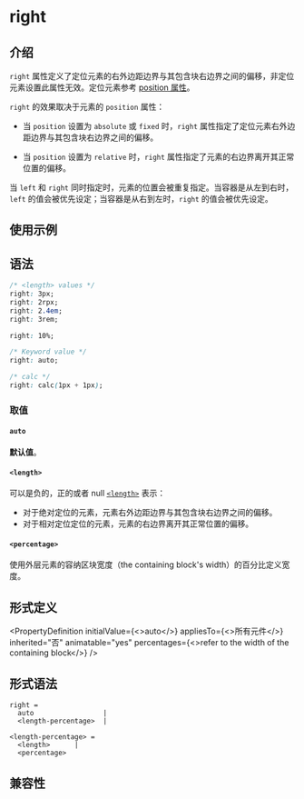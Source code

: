 # right

## 介绍

`right` 属性定义了定位元素的右外边距边界与其包含块右边界之间的偏移，非定位元素设置此属性无效。定位元素参考 [position 属性](./position.mdx)。

`right` 的效果取决于元素的 `position` 属性：

- 当 `position` 设置为 `absolute` 或 `fixed` 时，`right` 属性指定了定位元素右外边距边界与其包含块右边界之间的偏移。

- 当 `position` 设置为 `relative` 时，`right` 属性指定了元素的右边界离开其正常位置的偏移。

当 `left` 和 `right` 同时指定时，元素的位置会被重复指定。当容器是从左到右时，`left` 的值会被优先设定；当容器是从右到左时，`right` 的值会被优先设定。

## 使用示例


<Go
  example="css-api"
  defaultFile="src/right/App.tsx"
  img="/assets/doc/css/right.jpg"
  entry="src/right"
  defaultEntryFile="dist/right.lynx.bundle"
/>

## 语法

```css
/* <length> values */
right: 3px;
right: 2rpx;
right: 2.4em;
right: 3rem;

right: 10%;

/* Keyword value */
right: auto;

/* calc */
right: calc(1px + 1px);
```

### 取值

#### `auto`

**默认值**。

#### `<length>`

可以是负的，正的或者 null [`<length>`](api/css/data-type/length.mdx) 表示：

- 对于绝对定位的元素，元素右外边距边界与其包含块右边界之间的偏移。
- 对于相对定位定位的元素，元素的右边界离开其正常位置的偏移。

#### `<percentage>`

使用外层元素的容纳区块宽度（the containing block's width）的百分比定义宽度。

## 形式定义


<PropertyDefinition
  initialValue={<>auto</>}
  appliesTo={<>所有元件</>}
  inherited="否"
  animatable="yes"
  percentages={<>refer to the width of the containing block</>}
/>

## 形式语法

```
right =
  auto                 |
  <length-percentage>  |

<length-percentage> =
  <length>      |
  <percentage>
```

## 兼容性


<LegacyCompatTable metadata="css/properties/right" />
